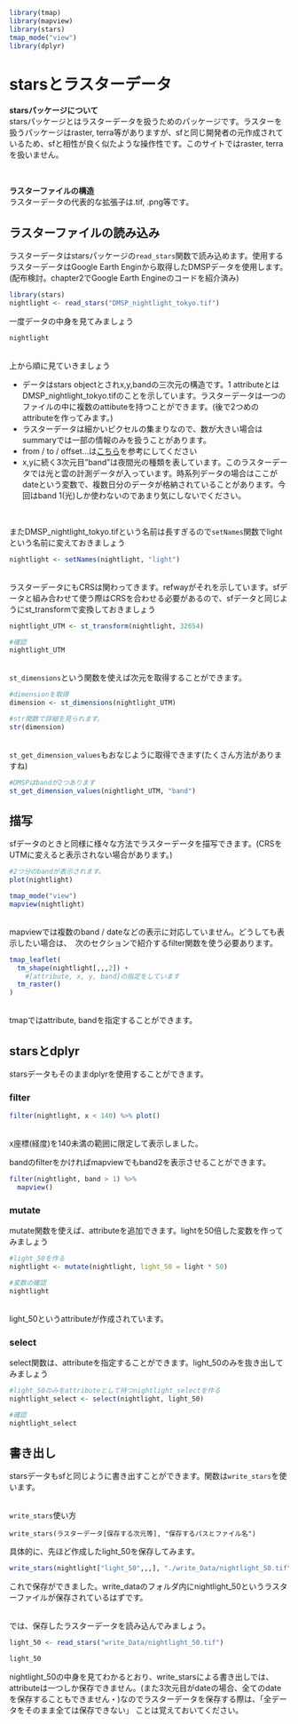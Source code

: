 ```r
library(tmap)
library(mapview)
library(stars)
tmap_mode("view")
library(dplyr)
```



# starsとラスターデータ

**starsパッケージについて**  
starsパッケージとはラスターデータを扱うためのパッケージです。ラスターを扱うパッケージはraster, terra等がありますが、sfと同じ開発者の元作成されているため、sfと相性が良く似たような操作性です。このサイトではraster, terraを扱いません。  

<br />

**ラスターファイルの構造**  
ラスターデータの代表的な拡張子は.tif, .png等です。

## ラスターファイルの読み込み

ラスターデータはstarsパッケージの`read_stars`関数で読み込めます。使用するラスターデータはGoogle Earth Enginから取得したDMSPデータを使用します。(配布検討。chapter2でGoogle Earth Engineのコードを紹介済み)
```r
library(stars)
nightlight <- read_stars("DMSP_nightlight_tokyo.tif")
```

一度データの中身を見てみましょう
```r
nightlight
```
<br />
上から順に見ていきましょう

+ データはstars objectとされx,y,bandの三次元の構造です。1 attributeとはDMSP_nightlight_tokyo.tifのことを示しています。ラスターデータは一つのファイルの中に複数のattibuteを持つことができます。(後で2つめのattributeを作ってみます。)
+ ラスターデータは細かいピクセルの集まりなので、数が大きい場合はsummaryでは一部の情報のみを扱うことがあります。
+ from / to / offset...は[こちら](https://keen-swartz-3146c4.netlify.app/raster.html#raster-data)を参考にしてください
+ x,yに続く3次元目"band"は夜間光の種類を表しています。このラスターデータでは光と雲の計測データが入っています。時系列データの場合はここがdateという変数で、複数日分のデータが格納されていることがあります。今回はband 1(光)しか使わないのであまり気にしないでください。

<br />

またDMSP_nightlight_tokyo.tifという名前は長すぎるので`setNames`関数でlightという名前に変えておきましょう
```r
nightlight <- setNames(nightlight, "light") 
```

<br />
ラスターデータにもCRSは関わってきます。refwayがそれを示しています。sfデータと組み合わせて使う際はCRSを合わせる必要があるので、sfデータと同じようにst_transformで変換しておきましょう
```r
nightlight_UTM <- st_transform(nightlight, 32654)
```


```r
#確認
nightlight_UTM
```

<br />
`st_dimensions`という関数を使えば次元を取得することができます。
```r
#dimensionを取得
dimension <- st_dimensions(nightlight_UTM)

#str関数で詳細を見られます。
str(dimension)
```

<br />
`st_get_dimension_values`もおなじように取得できます(たくさん方法がありますね)
```r
#DMSPはbandが2つあります
st_get_dimension_values(nightlight_UTM, "band")
```

## 描写
sfデータのときと同様に様々な方法でラスターデータを描写できます。(CRSをUTMに変えると表示されない場合があります。)

```r
#2つ分のbandが表示されます。
plot(nightlight)
```


```r
tmap_mode("view")
mapview(nightlight)
```

<br />
mapviewでは複数のband / dateなどの表示に対応していません。どうしても表示したい場合は、　次のセクションで紹介するfilter関数を使う必要あります。


```r
tmap_leaflet(
  tm_shape(nightlight[,,,2]) + 
    #[attribute, x, y, band]の指定をしています
  tm_raster()
)
```

<br />
tmapではattribute, bandを指定することができます。

## starsとdplyr
starsデータもそのままdplyrを使用することができます。  

### filter
```r
filter(nightlight, x < 140) %>% plot()
```

<br />
x座標(経度)を140未満の範囲に限定して表示しました。  


bandのfilterをかければmapviewでもband2を表示させることができます。
```r
filter(nightlight, band > 1) %>%
  mapview()
```

### mutate
mutate関数を使えば、attributeを追加できます。lightを50倍した変数を作ってみましょう
```r
#light_50を作る
nightlight <- mutate(nightlight, light_50 = light * 50)

#変数の確認
nightlight
```
<br />
light_50というattributeが作成されています。

### select
select関数は、attributeを指定することができます。light_50のみを抜き出してみましょう
```r
#light_50のみをattributeとして持つnightlight_selectを作る
nightlight_select <- select(nightlight, light_50)

#確認
nightlight_select
```

## 書き出し
starsデータもsfと同じように書き出すことができます。関数は`write_stars`を使います。

<br />
`write_stars`使い方
```
write_stars(ラスターデータ[保存する次元等], "保存するパスとファイル名")
```

具体的に、先ほど作成したlight_50を保存してみます。
```r
write_stars(nightlight["light_50",,,], "./write_Data/nightlight_50.tif")
```
これで保存ができました。write_dataのフォルダ内にnightlight_50というラスターファイルが保存されているはずです。

<br />
では、保存したラスターデータを読み込んでみましょう。
```r
light_50 <- read_stars("write_Data/nightlight_50.tif")
```

```r
light_50
```
nightlight_50の中身を見てわかるとおり、write_starsによる書き出しでは、attributeは一つしか保存できません。(また3次元目がdateの場合、全てのdateを保存することもできません・)なのでラスターデータを保存する際は、「全データをそのまま全ては保存できない」
ことは覚えておいてください。

